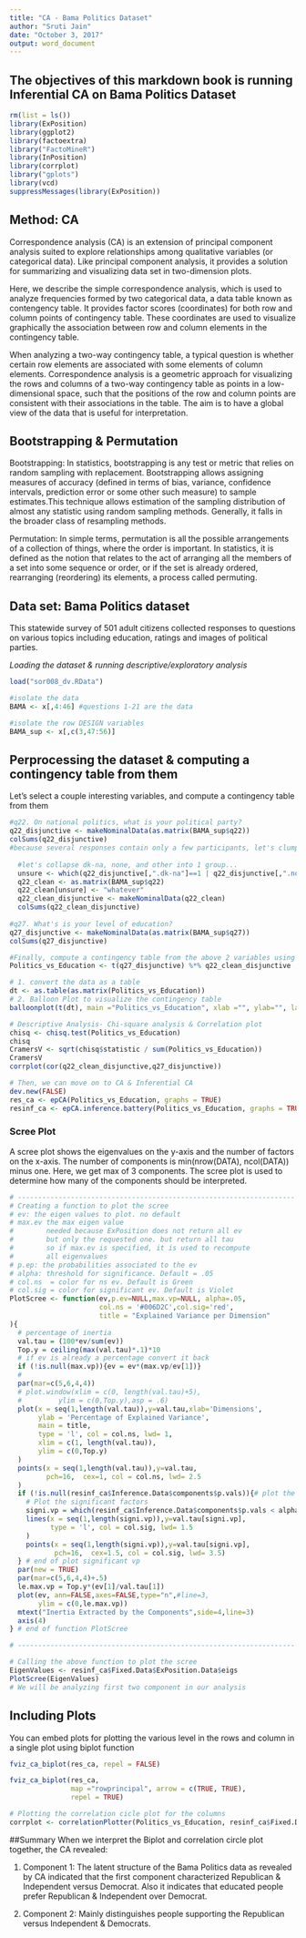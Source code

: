 ---
title: "CA - Bama Politics Dataset"
author: "Sruti Jain"
date: "October 3, 2017"
output: word_document
---

## The objectives of this markdown book is running Inferential CA on Bama Politics Dataset

```{r setup}
rm(list = ls())
library(ExPosition)
library(ggplot2)
library(factoextra)
library("FactoMineR")
library(InPosition)
library(corrplot)
library("gplots")
library(vcd)
suppressMessages(library(ExPosition))
```

## Method: CA

Correspondence analysis (CA) is an extension of principal component analysis suited to explore relationships among qualitative variables (or categorical data). Like principal component analysis, it provides a solution for summarizing and visualizing data set in two-dimension plots.

Here, we describe the simple correspondence analysis, which is used to analyze frequencies formed by two categorical data, a data table known as contengency table. It provides factor scores (coordinates) for both row and column points of contingency table. These coordinates are used to visualize graphically the association between row and column elements in the contingency table.

When analyzing a two-way contingency table, a typical question is whether certain row elements are associated with some elements of column elements. Correspondence analysis is a geometric approach for visualizing the rows and columns of a two-way contingency table as points in a low-dimensional space, such that the positions of the row and column points are consistent with their associations in the table. The aim is to have a global view of the data that is useful for interpretation.

## Bootstrapping & Permutation

Bootstrapping: In statistics, bootstrapping is any test or metric that relies on random sampling with replacement. Bootstrapping allows assigning measures of accuracy (defined in terms of bias, variance, confidence intervals, prediction error or some other such measure) to sample estimates.This technique allows estimation of the sampling distribution of almost any statistic using random sampling methods. Generally, it falls in the broader class of resampling methods.

Permutation: In simple terms, permutation is all the possible arrangements of a collection of things, where the order is important. In statistics, it is defined as the notion that relates to the act of arranging all the members of a set into some sequence or order, or if the set is already ordered, rearranging (reordering) its elements, a process called permuting.

## Data set: Bama Politics dataset

This statewide survey of 501 adult citizens collected responses to questions on various topics including education, ratings and images of political parties. 

*Loading the dataset & running descriptive/exploratory analysis*

```{r data_set}
load("sor008_dv.RData")

#isolate the data
BAMA <- x[,4:46] #questions 1-21 are the data

#isolate the row DESIGN variables
BAMA_sup <- x[,c(3,47:56)]
```

## Perprocessing the dataset & computing a contingency table from them
Let's select a couple interesting variables, and compute a contingency table from them

```{r analyze, echo = TRUE}
#q22. On national politics, what is your political party?
q22_disjunctive <- makeNominalData(as.matrix(BAMA_sup$q22))
colSums(q22_disjunctive)
#because several responses contain only a few participants, let's clump them together.
  
  #let's collapse dk-na, none, and other into 1 group...
  unsure <- which(q22_disjunctive[,".dk-na"]==1 | q22_disjunctive[,".none"]==1 | q22_disjunctive[,".other"]==1)
  q22_clean <- as.matrix(BAMA_sup$q22)
  q22_clean[unsure] <- "whatever"
  q22_clean_disjunctive <- makeNominalData(q22_clean)
  colSums(q22_clean_disjunctive)
  
#q27. What's is your level of education?
q27_disjunctive <- makeNominalData(as.matrix(BAMA_sup$q27))
colSums(q27_disjunctive)

#Finally, compute a contingency table from the above 2 variables using matrix multiplication. 
Politics_vs_Education <- t(q27_disjunctive) %*% q22_clean_disjunctive

# 1. convert the data as a table
dt <- as.table(as.matrix(Politics_vs_Education))
# 2. Balloon Plot to visualize the contingency table
balloonplot(t(dt), main ="Politics_vs_Education", xlab ="", ylab="", label = FALSE, show.margins = TRUE)

# Descriptive Analysis- Chi-square analysis & Correlation plot
chisq <- chisq.test(Politics_vs_Education)
chisq
CramersV <- sqrt(chisq$statistic / sum(Politics_vs_Education))
CramersV
corrplot(cor(q22_clean_disjunctive,q27_disjunctive))
```

```{r, echo = TRUE}
# Then, we can move on to CA & Inferential CA
dev.new(FALSE)
res_ca <- epCA(Politics_vs_Education, graphs = TRUE)
resinf_ca <- epCA.inference.battery(Politics_vs_Education, graphs = TRUE, test.iters = 1000)
```

### Scree Plot
A scree plot shows the eigenvalues on the y-axis and the number of factors on the x-axis. The number of components is min(nrow(DATA), ncol(DATA)) minus one. Here, we get max of 3 components. The scree plot is used to determine how many of the components should be interpreted. 

```{r plotScree}
# --------------------------------------------------------------------
# Creating a function to plot the scree
# ev: the eigen values to plot. no default
# max.ev the max eigen value
#        needed because ExPosition does not return all ev
#        but only the requested one. but return all tau
#        so if max.ev is specified, it is used to recompute
#        all eigenvalues
# p.ep: the probabilities associated to the ev
# alpha: threshold for significance. Default = .05
# col.ns  = color for ns ev. Default is Green
# col.sig = color for significant ev. Default is Violet
PlotScree <- function(ev,p.ev=NULL,max.vp=NULL, alpha=.05,
                      col.ns = '#006D2C',col.sig='red',
                      title = "Explained Variance per Dimension"
){
  # percentage of inertia
  val.tau = (100*ev/sum(ev))
  Top.y = ceiling(max(val.tau)*.1)*10
  # if ev is already a percentage convert it back
  if (!is.null(max.vp)){ev = ev*(max.vp/ev[1])}
  #
  par(mar=c(5,6,4,4))
  # plot.window(xlim = c(0, length(val.tau)+5),
  #         ylim = c(0,Top.y),asp = .6)
  plot(x = seq(1,length(val.tau)),y=val.tau,xlab='Dimensions',
       ylab = 'Percentage of Explained Variance',
       main = title,
       type = 'l', col = col.ns, lwd= 1,
       xlim = c(1, length(val.tau)),
       ylim = c(0,Top.y)
  )
  points(x = seq(1,length(val.tau)),y=val.tau,
         pch=16,  cex=1, col = col.ns, lwd= 2.5
  )
  if (!is.null(resinf_ca$Inference.Data$components$p.vals)){# plot the significant vp if exist
    # Plot the significant factors
    signi.vp = which(resinf_ca$Inference.Data$components$p.vals < alpha)
    lines(x = seq(1,length(signi.vp)),y=val.tau[signi.vp],
          type = 'l', col = col.sig, lwd= 1.5
    )
    points(x = seq(1,length(signi.vp)),y=val.tau[signi.vp],
           pch=16,  cex=1.5, col = col.sig, lwd= 3.5)
  } # end of plot significant vp
  par(new = TRUE)
  par(mar=c(5,6,4,4)+.5)
  le.max.vp = Top.y*(ev[1]/val.tau[1])
  plot(ev, ann=FALSE,axes=FALSE,type="n",#line=3,
       ylim = c(0,le.max.vp))
  mtext("Inertia Extracted by the Components",side=4,line=3)
  axis(4)
} # end of function PlotScree

# --------------------------------------------------------------------
```

```{r pressure, echo= TRUE}
# Calling the above function to plot the scree
EigenValues <- resinf_ca$Fixed.Data$ExPosition.Data$eigs
PlotScree(EigenValues)
# We will be analyzing first two component in our analysis
```

## Including Plots

You can embed plots for plotting the various level in the rows and column in a single plot using biplot function
```{r factor score and loading, echo=TRUE}
fviz_ca_biplot(res_ca, repel = FALSE)

fviz_ca_biplot(res_ca, 
               map ="rowprincipal", arrow = c(TRUE, TRUE),
               repel = TRUE)

# Plotting the correlation cicle plot for the columns
corrplot <- correlationPlotter(Politics_vs_Education, resinf_ca$Fixed.Data$ExPosition.Data$fi)
```

##Summary
When we interpret the Biplot and correlation circle plot together, the CA revealed:

1. Component 1: The latent structure of the Bama Politics data as revealed by CA indicated that the first component characterized Republican & Independent versus Democrat. Also it indicates that educated people prefer Republican & Independent over Democrat. 

2. Component 2: Mainly distinguishes people supporting the Republican versus Independent & Democrats. 